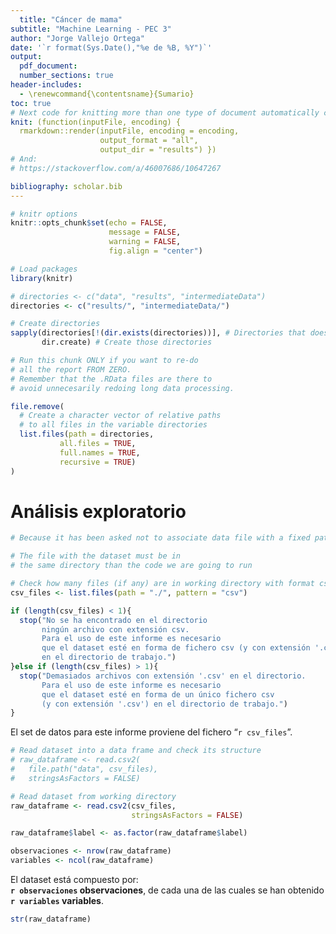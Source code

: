 ```yaml
---
  title: "Cáncer de mama"
subtitle: "Machine Learning - PEC 3"
author: "Jorge Vallejo Ortega"
date: '`r format(Sys.Date(),"%e de %B, %Y")`'
output:
  pdf_document:
  number_sections: true
header-includes:
  - \renewcommand{\contentsname}{Sumario}
toc: true
# Next code for knitting more than one type of document automatically comes from https://stackoverflow.com/questions/39662365/knit-one-markdown-file-to-two-output-files/53280491#53280491
knit: (function(inputFile, encoding) {
  rmarkdown::render(inputFile, encoding = encoding,
                    output_format = "all",
                    output_dir = "results") })
# And:
# https://stackoverflow.com/a/46007686/10647267

bibliography: scholar.bib
---
```

  
```r
# knitr options
knitr::opts_chunk$set(echo = FALSE,
                      message = FALSE,
                      warning = FALSE,
                      fig.align = "center")
```

```r
# Load packages
library(knitr)
```

```r
# directories <- c("data", "results", "intermediateData")
directories <- c("results/", "intermediateData/")

# Create directories
sapply(directories[!(dir.exists(directories))], # Directories that doesn't exist
       dir.create) # Create those directories
```

```r
# Run this chunk ONLY if you want to re-do
# all the report FROM ZERO.
# Remember that the .RData files are there to
# avoid unnecesarily redoing long data processing.

file.remove(
  # Create a character vector of relative paths
  # to all files in the variable directories
  list.files(path = directories,
           all.files = TRUE,
           full.names = TRUE,
           recursive = TRUE)
)
```

\newpage

# Análisis exploratorio
```r

# Because it has been asked not to associate data file with a fixed path

# The file with the dataset must be in 
# the same directory than the code we are going to run

# Check how many files (if any) are in working directory with format csv
csv_files <- list.files(path = "./", pattern = "csv")

if (length(csv_files) < 1){
  stop("No se ha encontrado en el directorio
       ningún archivo con extensión csv.
       Para el uso de este informe es necesario
       que el dataset esté en forma de fichero csv (y con extensión '.csv')
       en el directorio de trabajo.")
}else if (length(csv_files) > 1){
  stop("Demasiados archivos con extensión '.csv' en el directorio.
       Para el uso de este informe es necesario 
       que el dataset esté en forma de un único fichero csv 
       (y con extensión '.csv') en el directorio de trabajo.")
}

```

El set de datos para este informe proviene del fichero "`r csv_files`".

```r
# Read dataset into a data frame and check its structure
# raw_dataframe <- read.csv2(
#   file.path("data", csv_files),
#   stringsAsFactors = FALSE)

# Read dataset from working directory
raw_dataframe <- read.csv2(csv_files,
                           stringsAsFactors = FALSE)

raw_dataframe$label <- as.factor(raw_dataframe$label)

observaciones <- nrow(raw_dataframe)
variables <- ncol(raw_dataframe)

```

El dataset está compuesto por:  
**`r observaciones` observaciones**, de cada una de las cuales se han obtenido  
**`r variables` variables**.

```r
str(raw_dataframe)
```